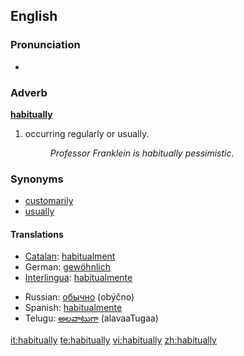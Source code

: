 ==English==

===Pronunciation===
*{{audio|en-us-habitually.ogg|Audio (US)}}

===Adverb===
'''[[habitual]]ly'''

# occurring regularly or usually.
#:''Professor Franklein is habitually pessimistic''.

===Synonyms===
*[[customarily]]
*[[usually]]

====Translations====
{{top}}
*[[Catalan]]: [[habitualment]]
*German: [[gewöhnlich]]
*[[Interlingua]]: [[habitualmente]]
{{mid}}
*Russian: [[обычно]] (obýčno)
*Spanish: [[habitualmente]]
*Telugu: [[అలవాటుగా]] (alavaaTugaa)
{{bottom}}

[[it:habitually]]
[[te:habitually]]
[[vi:habitually]]
[[zh:habitually]]